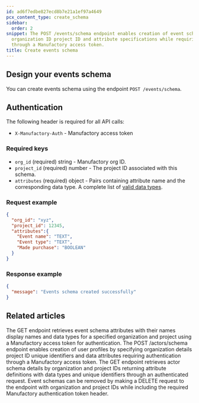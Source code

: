 ```yaml
---
id: ad6f7edbe827ecd8b7e21a1ef97a4649
pcx_content_type: create_schema
sidebar:
  order: 2
snippet: The POST /events/schema endpoint enables creation of event schemas by defining
  organization ID project ID and attribute specifications while requiring authentication
  through a Manufactory access token.
title: Create events schema
---
```


## Design your events schema

You can create events schema using the endpoint `POST /events/schema`.

## Authentication

The following header is required for all API calls:
- `X-Manufactory-Auth` - Manufactory access token

### Required keys

- `org_id` (required) string - Manufactory org ID.
- `project_id` (required) number - The project ID associated with this schema.
- `attributes` (required) object - Pairs containing attribute name and the corresponding data type. A complete list of [valid data types](/products/manufactory/data-types/).

### Request example
```json
{
  "org_id": "xyz",
  "project_id": 12345,
  "attributes":{
    "Event name": "TEXT",
    "Event type": "TEXT",
    "Made purchase": "BOOLEAN"
  }
}
```

### Response example

```json
{
  "message": "Events schema created successfully"
}
```


## Related articles
<CardGrid>
<LinkTitleCard header="<b>Events > Get events schema</b>" href="/products/manufactory/events/get_schema/" > The GET endpoint retrieves event schema attributes with their names display names and data types for a specified organization and project using a Manufactory access token for authentication. </LinkTitleCard>
<LinkTitleCard header="<b>Actors > Create actors schema</b>" href="/products/manufactory/actors/create_schema/" > The POST /actors/schema endpoint enables creation of user profiles by specifying organization details project ID unique identifiers and data attributes requiring authentication through a Manufactory access token. </LinkTitleCard>
<LinkTitleCard header="<b>Actors > Get actors schema</b>" href="/products/manufactory/actors/get_schema/" > The GET endpoint retrieves actor schema details by organization and project IDs returning attribute definitions with data types and unique identifiers through an authenticated request. </LinkTitleCard>
<LinkTitleCard header="<b>Events > Delete events schema</b>" href="/products/manufactory/events/delete_schema/" > Event schemas can be removed by making a DELETE request to the endpoint with organization and project IDs while including the required Manufactory authentication token header. </LinkTitleCard>
</CardGrid>